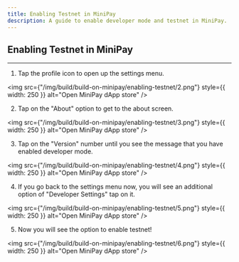 ```yaml
---
title: Enabling Testnet in MiniPay
description: A guide to enable developer mode and testnet in MiniPay.
---
```


## Enabling Testnet in MiniPay

---

1. Tap the <ColoredText>profile icon</ColoredText> to open up the settings menu.

<img
  src={"/img/build/build-on-minipay/enabling-testnet/2.png"}
  style={{ width: 250 }}
  alt="Open MiniPay dApp store"
/>

2. Tap on the <ColoredText>"About"</ColoredText> option to get to the about screen.

<img
  src={"/img/build/build-on-minipay/enabling-testnet/3.png"}
  style={{ width: 250 }}
  alt="Open MiniPay dApp store"
/>

3. Tap on the <ColoredText>"Version"</ColoredText> number until you see the message that you have <ColoredText>enabled developer mode</ColoredText>.

<img
  src={"/img/build/build-on-minipay/enabling-testnet/4.png"}
  style={{ width: 250 }}
  alt="Open MiniPay dApp store"
/>

4. If you go back to the settings menu now, you will see an additional option of <ColoredText>"Developer Settings"</ColoredText> tap on it.

<img
  src={"/img/build/build-on-minipay/enabling-testnet/5.png"}
  style={{ width: 250 }}
  alt="Open MiniPay dApp store"
/>

5. Now you will see the <ColoredText>option to enable testnet</ColoredText>!

<img
  src={"/img/build/build-on-minipay/enabling-testnet/6.png"}
  style={{ width: 250 }}
  alt="Open MiniPay dApp store"
/>
